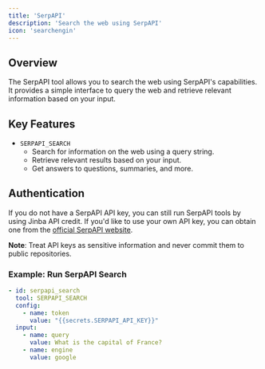 ```yaml
---
title: 'SerpAPI'
description: 'Search the web using SerpAPI'
icon: 'searchengin'
---
```



## Overview
The SerpAPI tool allows you to search the web using SerpAPI's capabilities. It provides a simple interface to query the web and retrieve relevant information based on your input.

## Key Features
- `SERPAPI_SEARCH`
  - Search for information on the web using a query string.
  - Retrieve relevant results based on your input.
  - Get answers to questions, summaries, and more.


## Authentication

If you do not have a SerpAPI API key, you can still run SerpAPI tools by using Jinba API credit. If you'd like to use your own API key, you can obtain one from the [official SerpAPI website](https://serpapi.com/).

**Note**: Treat API keys as sensitive information and never commit them to public repositories.

### Example: Run SerpAPI Search
```yaml
- id: serpapi_search
  tool: SERPAPI_SEARCH
  config:
    - name: token
      value: "{{secrets.SERPAPI_API_KEY}}"
  input:
    - name: query
      value: What is the capital of France?
    - name: engine
      value: google
```
